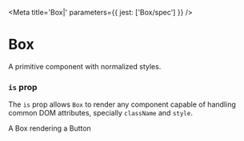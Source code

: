 
<Meta title='Box|' parameters={{ jest: ['Box/spec'] }} />

# Box

A primitive component with normalized styles.

<Props of={Box} />

### `is` prop

The `is` prop allows `Box` to render any component capable of handling common DOM attributes, specially `className` and
`style`.

<Preview>
  <Story name='is prop'>
    <Box is={Button}>A Box rendering a Button</Box>
  </Story>
</Preview>
